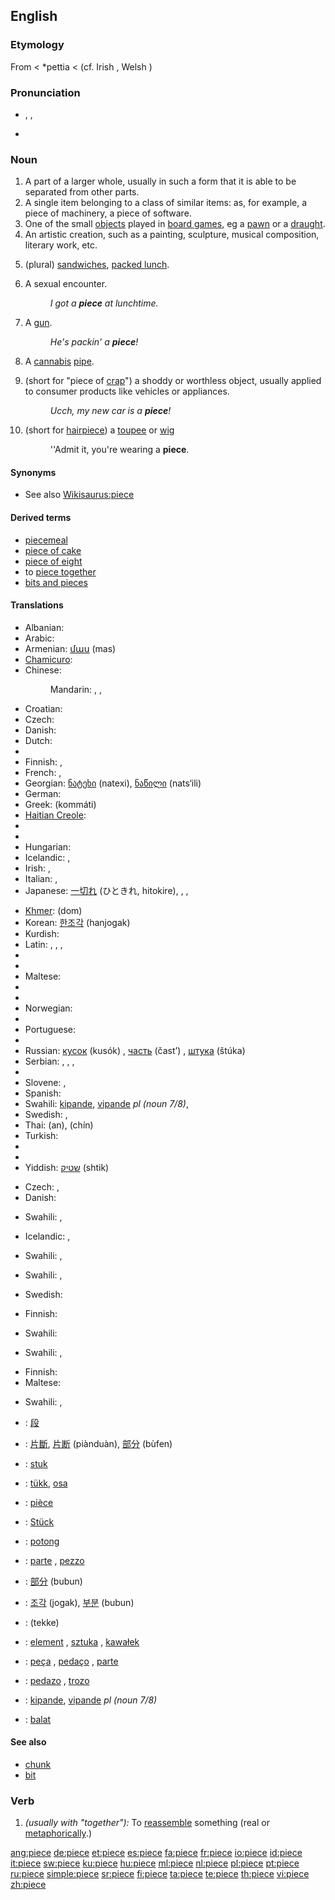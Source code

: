 {{also|pièce}}
==English==

===Etymology===
From {{etyl|fr}} {{term|pièce|lang=fr}} < {{etyl|xtg}} *pettia < {{proto|Celtic|kʷezdi-}} (cf. Irish {{term|cuid||part|lang=ga}}, Welsh {{term|peth||thing|lang=cy}})

===Pronunciation===
* {{enPR|pēs}}, {{IPA|/piːs/}}, {{SAMPA|/pi:s/}}
*: {{audio|en-us-piece.ogg|Audio (US)}}
*: {{rhymes|iːs}}
* {{homophones|peace}}

===Noun===
{{en-noun}}

# A part of a larger whole, usually in such a form that it is able to be separated from other parts.
# A single item belonging to a class of similar items: as, for example, a piece of machinery, a piece of software.
# One of the small [[object]]s played in [[board games]], eg a [[pawn]] or a [[draught]].
# An artistic creation, such as a painting, sculpture, musical composition, literary work, etc.
# {{context|slang|British}} (plural) [[sandwich]]es, [[packed lunch]].
# {{context|slang|US}} A sexual encounter.
#: ''I got a '''piece''' at lunchtime.''
# {{context|slang|US}} A [[gun]].
#: ''He's packin' a '''piece'''!''
# {{context|slang|US}} A [[cannabis]] [[pipe]].
# {{context|slang|US}} (short for "piece of [[crap]]") a shoddy or worthless object, usually applied to consumer products like vehicles or appliances.
#: ''Ucch, my new car is a '''piece'''!''
# {{context|slang|US}} (short for [[hairpiece]]) a [[toupee]] or [[wig]]
#: ''Admit it, you're wearing a '''piece'''.

====Synonyms====
* See also [[Wikisaurus:piece]]

====Derived terms====
* [[piecemeal]]
* [[piece of cake]]
* [[piece of eight]]
* to [[piece together]]
* [[bits and pieces]]

====Translations====
{{trans-top|part of something}}
* Albanian: {{t|sq|copë|xs=Albanian}}
* Arabic: {{Arab|[[قطعة]]}} {{IPAchar|(qúʈʕa)}} {{f}}
* Armenian: [[մաս]] (mas)
* [[Chamicuro]]: {{tø|ccc|naspejka}}
* Chinese:
*: Mandarin: {{t-|cmn|片|tr=piàn|sc=Hani|xs=Mandarin}},  {{t-|cmn|塊|sc=Hani|xs=Mandarin}},  {{t-|cmn|块|tr=kuài|sc=Hani|xs=Mandarin}}
* Croatian: {{t-|hr|komad|m}}
* Czech: {{t-|cs|kus|m}}
* Danish: {{t-|da|stykke|n}}
* Dutch: {{t+|nl|stuk|n}}
* {{trreq|Esperanto}}
* Finnish: {{t+|fi|pala}}, {{t+|fi|osa}}
* French: {{t+|fr|morceau|m}}, {{t+|fr|part|f}}
* Georgian: [[ნატეხი]] (natexi), [[ნაწილი]] (nats‘ili)
* German: {{t+|de|Stück|n}}
* Greek: {{t+|el|κομμάτι|n|sc=Grek}} (kommáti)
* [[Haitian Creole]]: {{tø|ht|moso}}
* {{trreq|Hebrew}}
* {{trreq|Hindi}}
* Hungarian: {{t+|hu|darab}}
* Icelandic: {{t+|is|hluti|m}},  {{t-|is|stykki|n}}
* Irish: {{t+|ga|píosa|m|xs=Irish}}, {{t+|ga|giota|m|xs=Irish}}
* Italian: {{t+|it|pezzo|m}}, {{t+|it|porzione|f}}
* Japanese: [[一切れ]] (ひときれ, hitokire),  {{t|ja|一片|tr=いっぺん, ippen|sc=Jpan}},  {{t|ja|切り身|tr=きりみ, kirimi|sc=Jpan}},  {{t|ja|ピース|tr=pīsu|sc=Jpan}}
{{trans-mid}}
* [[Khmer]]: {{Khmr|[[ដុំ]]}} (dom)
* Korean: [[한조각]] (hanjogak)
* Kurdish: {{t-|ku|پارچه‌|sc=ku-Arab}}
* Latin: {{t+|la|pars|f}}, {{t-|la|fragmentum|n}}, {{t-|la|frustum|m}}, {{t-|la|mica|f}}
* {{trreq|Latvian}}
* {{trreq|Lithuanian}}
* Maltese: {{t+|mt|biċċa|f|xs=Maltese}}
* {{trreq|Maori}}
* {{trreq|Mongolian}}
* Norwegian: {{t-|no|stykke|n}}
* {{trreq|Old English}}
* Portuguese: {{t+|pt|peça|f}}
* {{trreq|Romanian}}
* Russian: [[кусок]] (kusók) {{m}}, [[часть]] (čast’) {{f}}, [[штука]] (štúka) {{f}}
* Serbian: {{t-|sr|parče|n}}, {{t-|sr|deo|m}}, {{t-|sr|čast|f}}, {{t-|sr|komad|m}}
* {{trreq|Slovak}}
* Slovene: {{t+|sl|kos|m}}, {{t+|sl|del|m}}
* Spanish: {{t+|es|pieza|f}}
* Swahili: [[kipande]], [[vipande]] ''pl (noun 7/8)'',  {{t+|sw|gawo|xs=Swahili}}
* Swedish: {{t+|sv|stycke|n}}, {{t+|sv|bit|c}}
* Thai: {{Thai|[[อัน]]}} (an), {{Thai|[[ชิ้น]]}} (chín)
* Turkish: {{t+|tr|parça}}
* {{trreq|Vietnamese}}
* {{trreq|Welsh}}
* Yiddish: [[שטיק]] (shtik) {{n|f}}
{{trans-bottom}}

{{trans-top|object played in a board game}}
* Czech: {{t-|cs|figura|f}}, {{t+|cs|kámen|m}}
* Danish: {{t-|da|brik|c}}
{{trans-mid}}
* Swahili: {{t+|sw|gawo|xs=Swahili}},  {{t+|sw|pande|xs=Swahili}}
{{trans-bottom}}

{{trans-top|artistic creation}}
* Icelandic: {{t+|is|verk|n}}, {{t-|is|stykki|n}}
{{trans-mid}}
{{trans-bottom}}

{{trans-top|sandwiches, packed lunch}}
* Swahili: {{t+|sw|gawo|xs=Swahili}},  {{t+|sw|pande|xs=Swahili}}
{{trans-mid}}
{{trans-bottom}}

{{trans-top|sexual encounter}}
* Swahili: {{t+|sw|gawo|xs=Swahili}},  {{t+|sw|pande|xs=Swahili}}
{{trans-mid}}
* Swedish: {{t|sv|nyp|n}}
{{trans-bottom}}

{{trans-top|gun}}
* Finnish: {{t+|fi|ase}}
{{trans-mid}}
* Swahili: {{t+|sw|gawo|xs=Swahili}}
{{trans-bottom}}

{{trans-top|cannabis pipe}}
* Swahili: {{t+|sw|gawo|xs=Swahili}},  {{t+|sw|pande|xs=Swahili}}
{{trans-mid}}
{{trans-bottom}}

{{trans-top|shoddy or worthless object}}
* Finnish: {{t+|fi|romu}}
* Maltese: {{t+|mt|imbarazz|xs=Maltese}}
{{trans-mid}}
* Swahili: {{t+|sw|gawo|xs=Swahili}},  {{t+|sw|pande|xs=Swahili}}
{{trans-bottom}}

{{checktrans-top}}
* {{ttbc|CJKV Characters}}: [[段]]
* {{ttbc|Chinese}}: [[片斷]], [[片断]] (piànduàn), [[部分]] (bùfen)
* {{ttbc|Dutch}}: [[stuk]] {{n}}
* {{ttbc|Estonian}}: [[tükk]], [[osa]]
* {{ttbc|French}}: [[pièce]] {{f}}
* {{ttbc|German}}: [[Stück]] {{n}}
* {{ttbc|Indonesian}}: [[potong]]
* {{ttbc|Italian}}: [[parte]] {{f}}, [[pezzo]] {{m}}
{{trans-mid}}
* {{ttbc|Japanese}}: [[部分]] (bubun)
* {{ttbc|Korean}}: [[조각]] (jogak), [[부분]] (bubun)
* {{ttbc|Persian}}: {{fa-Arab|[[تکه]]}} (tekke)
* {{ttbc|Polish}}: [[element]] {{m}}, [[sztuka]] {{f}}, [[kawałek]] {{m}}
* {{ttbc|Portuguese}}: [[peça]] {{f}}, [[pedaço]] {{m}}, [[parte]] {{f}}
* {{ttbc|Spanish}}: [[pedazo]] {{m}}, [[trozo]] {{m}}
* {{ttbc|Swahili}}: [[kipande]], [[vipande]] ''pl (noun 7/8)''
* {{ttbc|Volapük}}: [[balat]]
{{trans-bottom}}

====See also====
* [[chunk]]
* [[bit]]

===Verb===
{{en-verb|piec|ing}}

# ''(usually with "together"):'' To [[reassemble]] something (real or [[metaphorically]].)

[[ang:piece]]
[[de:piece]]
[[et:piece]]
[[es:piece]]
[[fa:piece]]
[[fr:piece]]
[[io:piece]]
[[id:piece]]
[[it:piece]]
[[sw:piece]]
[[ku:piece]]
[[hu:piece]]
[[ml:piece]]
[[nl:piece]]
[[pl:piece]]
[[pt:piece]]
[[ru:piece]]
[[simple:piece]]
[[sr:piece]]
[[fi:piece]]
[[ta:piece]]
[[te:piece]]
[[th:piece]]
[[vi:piece]]
[[zh:piece]]